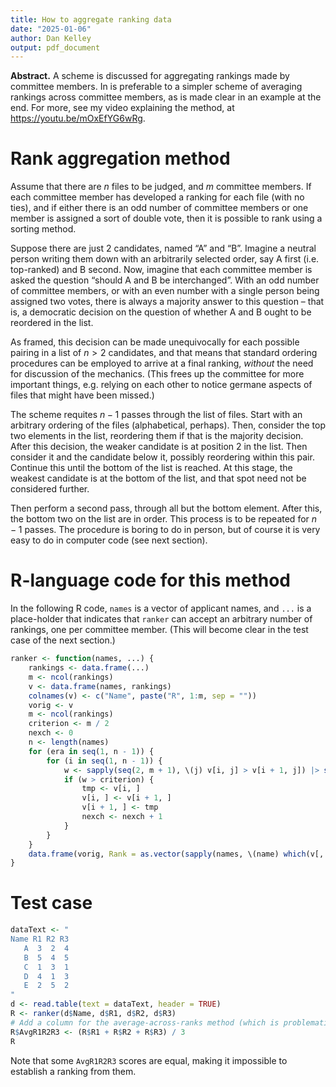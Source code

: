 ```yaml
---
title: How to aggregate ranking data
date: "2025-01-06"
author: Dan Kelley
output: pdf_document
---
```


**Abstract.** A scheme is discussed for aggregating rankings made by committee
members. In is preferable to a simpler scheme of averaging rankings across
committee members, as is made clear in an example at the end. For more, see my
video explaining the method, at
[https://youtu.be/mOxEfYG6wRg](https://youtu.be/mOxEfYG6wRg).


# Rank aggregation method

Assume that there are $n$ files to be judged, and $m$ committee members.  If
each committee member has developed a ranking for each file (with no ties), and
if either there is an odd number of committee members or one member is assigned
a sort of double vote, then it is possible to rank using a sorting method.

Suppose there are just 2 candidates, named "A" and "B". Imagine a neutral
person writing them down with an arbitrarily selected order, say A first (i.e.
top-ranked) and B second. Now, imagine that each committee member is asked the
question "should A and B be interchanged". With an odd number of committee
members, or with an even number with a single person being assigned two votes,
there is always a majority answer to this question -- that is, a democratic
decision on the question of whether A and B ought to be reordered in the list.

As framed, this decision can be made unequivocally for each possible pairing in
a list of $n>2$ candidates, and that means that standard ordering procedures
can be employed to arrive at a final ranking, *without* the need for discussion
of the mechanics. (This frees up the committee for more important things, e.g.
relying on each other to notice germane aspects of files that might have been
missed.)

The scheme requites $n-1$ passes through the list of files. Start with an
arbitrary ordering of the files (alphabetical, perhaps). Then, consider the top
two elements in the list, reordering them if that is the majority decision.
After this decision, the weaker candidate is at position 2 in the list. Then
consider it and the candidate below it, possibly reordering within this pair.
Continue this until the bottom of the list is reached.  At this stage, the
weakest candidate is at the bottom of the list, and that spot need not be
considered further.

Then perform a second pass, through all but the bottom element. After this, the
bottom two on the list are in order.  This process is to be repeated for $n-1$
passes. The procedure is boring to do in person, but of course it is very easy
to do in computer code (see next section).

# R-language code for this method

In the following R code, `names` is a vector of applicant names, and `...` is a
place-holder that indicates that `ranker` can accept an arbitrary number of
rankings, one per committee member.  (This will become clear in the test case
of the next section.)

```r
ranker <- function(names, ...) {
    rankings <- data.frame(...)
    m <- ncol(rankings)
    v <- data.frame(names, rankings)
    colnames(v) <- c("Name", paste("R", 1:m, sep = ""))
    vorig <- v
    m <- ncol(rankings)
    criterion <- m / 2
    nexch <- 0
    n <- length(names)
    for (era in seq(1, n - 1)) {
        for (i in seq(1, n - 1)) {
            w <- sapply(seq(2, m + 1), \(j) v[i, j] > v[i + 1, j]) |> sum()
            if (w > criterion) {
                tmp <- v[i, ]
                v[i, ] <- v[i + 1, ]
                v[i + 1, ] <- tmp
                nexch <- nexch + 1
            }
        }
    }
    data.frame(vorig, Rank = as.vector(sapply(names, \(name) which(v[, 1] == name))))
}
```

# Test case

```r
dataText <- "
Name R1 R2 R3
   A  3  2  4
   B  5  4  5
   C  1  3  1
   D  4  1  3
   E  2  5  2
"
d <- read.table(text = dataText, header = TRUE)
R <- ranker(d$Name, d$R1, d$R2, d$R3)
# Add a column for the average-across-ranks method (which is problematic)
R$AvgR1R2R3 <- (R$R1 + R$R2 + R$R3) / 3
R
```

Note that some `AvgR1R2R3` scores are equal, making it impossible to establish
a ranking from them.
